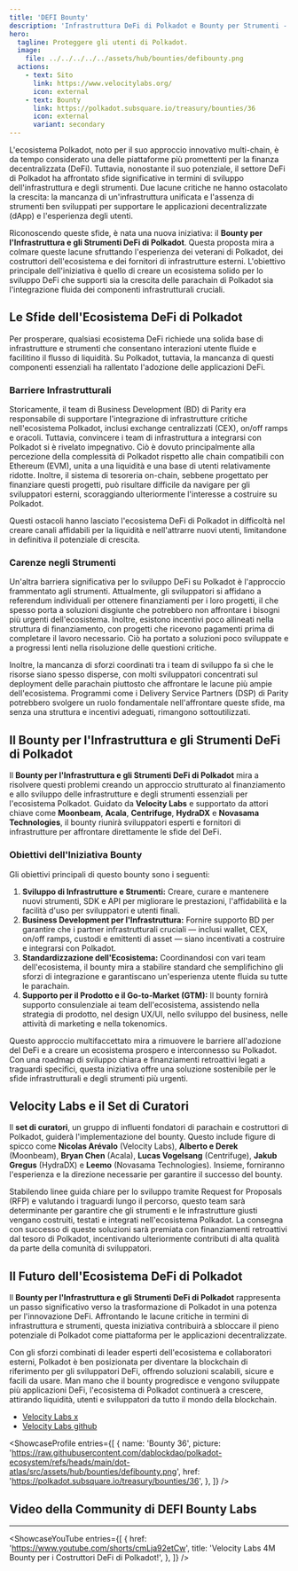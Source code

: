 ```yaml
---
title: 'DEFI Bounty'
description: 'Infrastruttura DeFi di Polkadot e Bounty per Strumenti - Una Nuova Era per l Innovazione Blockchain'
hero:
  tagline: Proteggere gli utenti di Polkadot.
  image:
    file: ../../../../../assets/hub/bounties/defibounty.png
  actions:
    - text: Sito
      link: https://www.velocitylabs.org/
      icon: external
    - text: Bounty
      link: https://polkadot.subsquare.io/treasury/bounties/36
      icon: external
      variant: secondary
---
```



L'ecosistema Polkadot, noto per il suo approccio innovativo multi-chain, è da tempo considerato una delle piattaforme più promettenti per la finanza decentralizzata (DeFi). Tuttavia, nonostante il suo potenziale, il settore DeFi di Polkadot ha affrontato sfide significative in termini di sviluppo dell'infrastruttura e degli strumenti. Due lacune critiche ne hanno ostacolato la crescita: la mancanza di un'infrastruttura unificata e l'assenza di strumenti ben sviluppati per supportare le applicazioni decentralizzate (dApp) e l'esperienza degli utenti.

Riconoscendo queste sfide, è nata una nuova iniziativa: il **Bounty per l'Infrastruttura e gli Strumenti DeFi di Polkadot**. Questa proposta mira a colmare queste lacune sfruttando l'esperienza dei veterani di Polkadot, dei costruttori dell'ecosistema e dei fornitori di infrastrutture esterni. L'obiettivo principale dell'iniziativa è quello di creare un ecosistema solido per lo sviluppo DeFi che supporti sia la crescita delle parachain di Polkadot sia l'integrazione fluida dei componenti infrastrutturali cruciali.

## Le Sfide dell'Ecosistema DeFi di Polkadot
Per prosperare, qualsiasi ecosistema DeFi richiede una solida base di infrastrutture e strumenti che consentano interazioni utente fluide e facilitino il flusso di liquidità. Su Polkadot, tuttavia, la mancanza di questi componenti essenziali ha rallentato l'adozione delle applicazioni DeFi.

### Barriere Infrastrutturali
Storicamente, il team di Business Development (BD) di Parity era responsabile di supportare l'integrazione di infrastrutture critiche nell'ecosistema Polkadot, inclusi exchange centralizzati (CEX), on/off ramps e oracoli. Tuttavia, convincere i team di infrastruttura a integrarsi con Polkadot si è rivelato impegnativo. Ciò è dovuto principalmente alla percezione della complessità di Polkadot rispetto alle chain compatibili con Ethereum (EVM), unita a una liquidità e una base di utenti relativamente ridotte. Inoltre, il sistema di tesoreria on-chain, sebbene progettato per finanziare questi progetti, può risultare difficile da navigare per gli sviluppatori esterni, scoraggiando ulteriormente l'interesse a costruire su Polkadot.

Questi ostacoli hanno lasciato l'ecosistema DeFi di Polkadot in difficoltà nel creare canali affidabili per la liquidità e nell'attrarre nuovi utenti, limitandone in definitiva il potenziale di crescita.

### Carenze negli Strumenti
Un'altra barriera significativa per lo sviluppo DeFi su Polkadot è l'approccio frammentato agli strumenti. Attualmente, gli sviluppatori si affidano a referendum individuali per ottenere finanziamenti per i loro progetti, il che spesso porta a soluzioni disgiunte che potrebbero non affrontare i bisogni più urgenti dell'ecosistema. Inoltre, esistono incentivi poco allineati nella struttura di finanziamento, con progetti che ricevono pagamenti prima di completare il lavoro necessario. Ciò ha portato a soluzioni poco sviluppate e a progressi lenti nella risoluzione delle questioni critiche.

Inoltre, la mancanza di sforzi coordinati tra i team di sviluppo fa sì che le risorse siano spesso disperse, con molti sviluppatori concentrati sul deployment delle parachain piuttosto che affrontare le lacune più ampie dell'ecosistema. Programmi come i Delivery Service Partners (DSP) di Parity potrebbero svolgere un ruolo fondamentale nell'affrontare queste sfide, ma senza una struttura e incentivi adeguati, rimangono sottoutilizzati.

## Il Bounty per l'Infrastruttura e gli Strumenti DeFi di Polkadot
Il **Bounty per l'Infrastruttura e gli Strumenti DeFi di Polkadot** mira a risolvere questi problemi creando un approccio strutturato al finanziamento e allo sviluppo delle infrastrutture e degli strumenti essenziali per l'ecosistema Polkadot. Guidato da **Velocity Labs** e supportato da attori chiave come **Moonbeam**, **Acala**, **Centrifuge**, **HydraDX** e **Novasama Technologies**, il bounty riunirà sviluppatori esperti e fornitori di infrastrutture per affrontare direttamente le sfide del DeFi.

### Obiettivi dell'Iniziativa Bounty
Gli obiettivi principali di questo bounty sono i seguenti:
1. **Sviluppo di Infrastrutture e Strumenti:** Creare, curare e mantenere nuovi strumenti, SDK e API per migliorare le prestazioni, l'affidabilità e la facilità d'uso per sviluppatori e utenti finali.
2. **Business Development per l'Infrastruttura:** Fornire supporto BD per garantire che i partner infrastrutturali cruciali — inclusi wallet, CEX, on/off ramps, custodi e emittenti di asset — siano incentivati a costruire e integrarsi con Polkadot.
3. **Standardizzazione dell'Ecosistema:** Coordinandosi con vari team dell'ecosistema, il bounty mira a stabilire standard che semplifichino gli sforzi di integrazione e garantiscano un'esperienza utente fluida su tutte le parachain.
4. **Supporto per il Prodotto e il Go-to-Market (GTM):** Il bounty fornirà supporto consulenziale ai team dell'ecosistema, assistendo nella strategia di prodotto, nel design UX/UI, nello sviluppo del business, nelle attività di marketing e nella tokenomics.

Questo approccio multifaccettato mira a rimuovere le barriere all'adozione del DeFi e a creare un ecosistema prospero e interconnesso su Polkadot. Con una roadmap di sviluppo chiara e finanziamenti retroattivi legati a traguardi specifici, questa iniziativa offre una soluzione sostenibile per le sfide infrastrutturali e degli strumenti più urgenti.

## Velocity Labs e il Set di Curatori
Il **set di curatori**, un gruppo di influenti fondatori di parachain e costruttori di Polkadot, guiderà l'implementazione del bounty. Questo include figure di spicco come **Nicolas Arévalo** (Velocity Labs), **Alberto e Derek** (Moonbeam), **Bryan Chen** (Acala), **Lucas Vogelsang** (Centrifuge), **Jakub Gregus** (HydraDX) e **Leemo** (Novasama Technologies). Insieme, forniranno l'esperienza e la direzione necessarie per garantire il successo del bounty.

Stabilendo linee guida chiare per lo sviluppo tramite Request for Proposals (RFP) e valutando i traguardi lungo il percorso, questo team sarà determinante per garantire che gli strumenti e le infrastrutture giusti vengano costruiti, testati e integrati nell'ecosistema Polkadot. La consegna con successo di queste soluzioni sarà premiata con finanziamenti retroattivi dal tesoro di Polkadot, incentivando ulteriormente contributi di alta qualità da parte della comunità di sviluppatori.

## Il Futuro dell'Ecosistema DeFi di Polkadot
Il **Bounty per l'Infrastruttura e gli Strumenti DeFi di Polkadot** rappresenta un passo significativo verso la trasformazione di Polkadot in una potenza per l'innovazione DeFi. Affrontando le lacune critiche in termini di infrastruttura e strumenti, questa iniziativa contribuirà a sbloccare il pieno potenziale di Polkadot come piattaforma per le applicazioni decentralizzate.

Con gli sforzi combinati di leader esperti dell'ecosistema e collaboratori esterni, Polkadot è ben posizionata per diventare la blockchain di riferimento per gli sviluppatori DeFi, offrendo soluzioni scalabili, sicure e facili da usare. Man mano che il bounty progredisce e vengono sviluppate più applicazioni DeFi, l'ecosistema di Polkadot continuerà a crescere, attirando liquidità, utenti e sviluppatori da tutto il mondo della blockchain.

- [Velocity Labs x](https://x.com/v_labs)
- [Velocity Labs github](https://github.com/velocitylabs-org)

<ShowcaseProfile
  entries={[
    {
      name: 'Bounty 36',
      picture: 'https://raw.githubusercontent.com/dablockdao/polkadot-ecosystem/refs/heads/main/dot-atlas/src/assets/hub/bounties/defibounty.png',
      href: 'https://polkadot.subsquare.io/treasury/bounties/36',
    },
  ]}
/>

## Video della Community di DEFI Bounty Labs
------------
<ShowcaseYouTube
  entries={[
    {
      href: 'https://www.youtube.com/shorts/cmLja92etCw',
      title: 'Velocity Labs 4M Bounty per i Costruttori DeFi di Polkadot!',
    },
  ]}
/>

